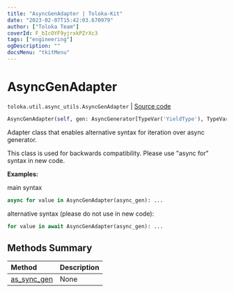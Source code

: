 ```yaml
---
title: "AsyncGenAdapter | Toloka-Kit"
date: "2023-02-07T15:42:03.670979"
author: ["Toloka Team"]
coverId: F_bIcOYF9yjrxkPZrXc3
tags: ["engineering"]
ogDescription: ""
docsMenu: "tkitMenu"
---
```


# AsyncGenAdapter
`toloka.util.async_utils.AsyncGenAdapter` | [Source code](https://github.com/Toloka/toloka-kit/blob/v1.1.3/src/util/async_utils.py#L358)

```python
AsyncGenAdapter(self, gen: AsyncGenerator[TypeVar('YieldType'), TypeVar('SendType')])
```

Adapter class that enables alternative syntax for iteration over async generator.

This class is used for backwards compatibility. Please use "async for" syntax in new code.

**Examples:**

main syntax
```python
async for value in AsyncGenAdapter(async_gen): ...
```

alternative syntax (please do not use in new code):
```python
for value in await AsyncGenAdapter(async_gen): ...
```
## Methods Summary

| Method | Description |
| :------| :-----------|
[as_sync_gen](/docs-new/toloka-kit/reference/toloka.util.async_utils.AsyncGenAdapter.as_sync_gen)| None
